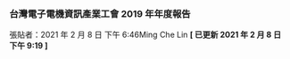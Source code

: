 ### 台灣電子電機資訊產業工會 2019 年年度報告

張貼者：2021 年 2 月 8 日 下午 6:46Ming Che Lin **[ 已更新 2021 年 2 月 8 日 下午 9:19 ]**

<object type="application/pdf" data="/pdf/annual-report/2019.pdf" width="100%" height="1200px"></object>
